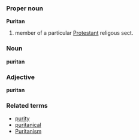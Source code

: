 ===Proper noun===
'''Puritan'''

# member of a particular [[Protestant]] religous sect.

===Noun===
'''puritan'''

===Adjective===
'''puritan'''

===Related terms===
*[[purity]]
*[[puritanical]]
*[[Puritanism]]